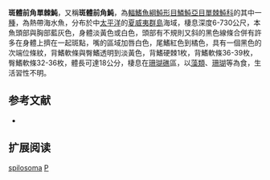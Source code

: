{{Speciesbox
| name = 斑體前角單棘魨
| image = 
| status = NE
| status_system = IUCN3.1
| genus = Pervagor
| species = spilosoma
| authority = Lay & Bennett, 1839
| synonyms = *''Monacanthus spilosoma, Lay & Bennett, 1839''
*''Stephanolepis pricei, Snyder, 1904''
}}

'''斑體前角單棘魨'''，又稱'''斑體前角魨'''，為[[輻鰭魚綱|輻鰭魚綱]][[魨形目|魨形目]][[鱗魨亞目|鱗魨亞目]][[單棘魨科|單棘魨科]]的其中一[[種|種]]，為熱帶海水魚，分布於中[[太平洋|太平洋]]的[[夏威夷群島|夏威夷群島]]海域，棲息深度6-730公尺，本魚頭部與胸部藍灰色，身體淡黃色或白色，頭部有不規則又斜的黑色線條合併有許多在身體上擠在一起斑點，嘴的區域加唇白色，尾鰭紅色到橘色，具有一個黑色的次端位條紋，背鰭軟條與臀鰭透明到淡黃色，背鰭硬棘1枚，背鰭軟條36-39枚，臀鰭軟條32-36枚，體長可達18公分，棲息在[[珊瑚礁|珊瑚礁]]區，以[[藻類|藻類]]、[[珊瑚|珊瑚]]等為食，生活習性不明。

==参考文献==
*{{FishBase_species|genus=Pervagor|species=spilosoma|year=2014|month=3}}

== 扩展阅读 ==
{{refbegin}}
{{wikispecies-inline|Pervagor spilosoma|斑體前角單棘魨}}
{{refend}}
{{Taxonbar|from=Q2525204}}

[[Category:前角單棘魨屬|spilosoma]]
[[Category:1839年描述的魚類|P]]


{{魚類小作品}}